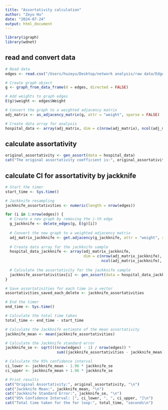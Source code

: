 ```yaml
---
title: "Assortativity calculation"
author: "Zeyu Hu"
date: "2024-07-24"
output: html_document
---
```


```r
library(igraph)
library(wdnet)
```

## read and convert data 
```r
# Read data
edges <- read.csv("/Users/huzeyu/Desktop/network analysis/raw data/Edges_Weighted.csv")

# Create graph object
g <- graph_from_data_frame(d = edges, directed = FALSE)

# Add weights to graph edges
E(g)$weight <- edges$Weight

# Convert the graph to a weighted adjacency matrix
adj_matrix <- as_adjacency_matrix(g, attr = "weight", sparse = FALSE)

# Create data array for analysis
hospital_data <- array(adj_matrix, dim = c(nrow(adj_matrix), ncol(adj_matrix), 1))
```

## calculate assortativity
```r
original_assortativity <- gen_assort(data = hospital_data)
cat("The original assortativity coefficient is:", original_assortativity, "\n")
```

## calculate CI for assortativity by jackknife
```r
# Start the timer
start_time <- Sys.time()

# Jackknife resampling
jackknife_assortativities <- numeric(length = nrow(edges))

for (i in 1:nrow(edges)) {
  # Create a new graph by removing the i-th edge
  g_jackknife <- delete_edges(g, E(g)[i])
  
  # Convert the new graph to a weighted adjacency matrix
  adj_matrix_jackknife <- get.adjacency(g_jackknife, attr = "weight", sparse = FALSE)
  
  # Create data array for the jackknife sample
  hospital_data_jackknife <- array(adj_matrix_jackknife, 
                                   dim = c(nrow(adj_matrix_jackknife), 
                                           ncol(adj_matrix_jackknife), 1))
  
  # Calculate the assortativity for the jackknife sample
  jackknife_assortativities[i] <- gen_assort(data = hospital_data_jackknife)
}

# Save assortativities for each time in a vector
assortativities_saved_each_delete <- jackknife_assortativities

# End the timer
end_time <- Sys.time()

# Calculate the total time taken
total_time <- end_time - start_time

# Calculate the Jackknife estimate of the mean assortativity
jackknife_mean <- mean(jackknife_assortativities)

# Calculate the Jackknife standard error
jackknife_se <- sqrt(((nrow(edges) - 1) / nrow(edges)) * 
                       sum((jackknife_assortativities - jackknife_mean)^2))

# Calculate the 95% confidence interval
ci_lower <- jackknife_mean - 1.96 * jackknife_se
ci_upper <- jackknife_mean + 1.96 * jackknife_se

# Print results
cat("Original Assortativity:", original_assortativity, "\n")
cat("Jackknife Mean:", jackknife_mean, "\n")
cat("Jackknife Standard Error:", jackknife_se, "\n")
cat("95% Confidence Interval: [", ci_lower, ", ", ci_upper, "]\n")
cat("Total time taken for the for loop:", total_time, "seconds\n")
```

